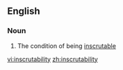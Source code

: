==English==

===Noun===
{{en-noun|-}}

# The condition of being [[inscrutable]]

[[vi:inscrutability]]
[[zh:inscrutability]]